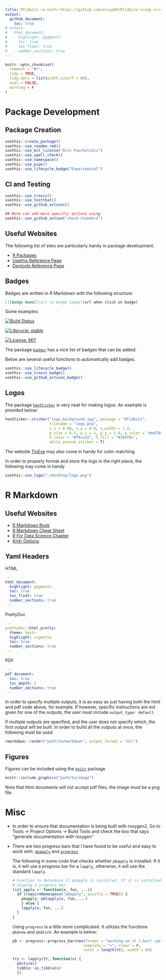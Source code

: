 ```yaml
---
title: RTidbits <a href='https://github.com/arisp99/RTidbits'><img src='logo.png' align="right" height="139" /></a>
output:
  github_document:
    toc: true
# output:
#   html_document:
#     highlight: pygments
#     toc: true
#     toc_float: true
#     number_sections: true
---
```


<!-- Code for Website -->
<!-- ```{r, echo = F} -->
<!-- htmltools::img(src = knitr::image_uri("logo.png"),  -->
<!--                alt = 'logo',  -->
<!--                style = 'position:absolute; top:0; right:0; height:130px; padding:10px;') -->
<!-- ``` -->
               
```r
knitr::opts_chunk$set(
  comment = "#>",
  tidy = TRUE,
  tidy.opts = list(width.cutoff = 80),
  eval = FALSE,
  warning = F
)
```

# Package Development

## Package Creation
```r
usethis::create_package()
usethis::use_readme_rmd()
usethis::use_mit_license("Aris Paschalidis")
usethis::use_spell_check()
usethis::use_namespace()
usethis::use_pipe()
usethis::use_lifecycle_badge("Experimental")
```

## CI and Testing
```r
usethis::use_travis()
usethis::use_testthat()
usethis::use_github_actions()

## Note can add more specific actions using
usethis::use_github_action("check-standard")
```

## Useful Websites

The following list of sites are particularly handy in package development:

* [R Packages](http://r-pkgs.had.co.nz/)
* [Usethis Reference Page](https://usethis.r-lib.org/reference/index.html)
* [Devtools Reference Page](https://devtools.r-lib.org/reference/index.html)

## Badges

Badges are written in R Markdown with the following structure:

```markdown
[![Badge Name]](url to badge image)(url when click on badge)
```

Some examples:

[![Build Status](https://travis-ci.com/arisp99/CAvaccines.svg?branch=master)](https://travis-ci.com/arisp99/CAvaccines)

<!-- [![R build status](https://github.com/OJWatson/coiaf/workflows/R-CMD-check/badge.svg)](https://github.com/OJWatson/coiaf/actions) -->

[![Lifecycle: stable](https://img.shields.io/badge/lifecycle-stable-brightgreen.svg)](https://www.tidyverse.org/lifecycle/#stable)

[![License: MIT](https://img.shields.io/badge/License-MIT-yellow.svg)](https://opensource.org/licenses/MIT)

The package [`badger`](https://github.com/GuangchuangYu/badger) has a nice list
of badges that can be added.

Below are several useful functions to automatically add badges.
```r
usethis::use_lifecycle_badge()
usethis::use_travis_badge()
usethis::use_github_actions_badge()
```

## Logos

The package [`hexSticker`](https://github.com/GuangchuangYu/hexSticker) is very
neat for making logos. An example is provided below:
```r
hexSticker::sticker("logo_background.jpg", package = "RTidbits", 
                    filename = "logo.png", 
                    s_x = 0.96, s_y = 0.9, s_width = 1.4,
                    p_size = 6.5, p_x = 1, p_y = 1.6, p_color = "#ed7980",
                    h_color = "#f6ca32", h_fill = "#18478c", 
                    white_around_sticker = T)
```

The website [TinEye](https://labs.tineye.com/color/) may also come in handy for
color matching.

In order to properly format and store the logo in the right place, the following
may come in handy
```r
usethis::use_logo("~/Desktop/logo.png")
```

# R Markdown

## Useful Websites

* [R Markdown Book](https://bookdown.org/yihui/rmarkdown/)
* [R Markdown Cheat Sheet](https://rstudio.com/wp-content/uploads/2015/02/rmarkdown-cheatsheet.pdf)
* [R For Data Science Chapter](https://r4ds.had.co.nz/r-markdown.html#introduction-18)
* [Knitr Options](https://yihui.org/knitr/options/)

## Yaml Headers

HTML
```yaml
---
html_document:
  highlight: pygments
  toc: true
  toc_float: true
  number_sections: true
---
```

PrettyDoc
```yaml
---
prettydoc::html_pretty:
  theme: hpstr
  highlight: vignette
  toc: true
  number_sections: true
---
```

PDF
```yaml
---
pdf_document:
  toc: true
  toc_depth: 2
  number_sections: true
---
```

In order to specify multiple outputs, it is as easy as just having both the
html and pdf code above, for example. If however, specific instructions are not
given for one of the outputs, the user must include `output_type: default`.

If multiple outputs are specified, and the user does not specify which, the
first output will be built. In order to build all the outputs at once, the
following must be used

```r
rmarkdown::render("path/to/markdown", output_format = "all")
```

## Figures
Figures can be included using the [`knitr`](https://yihui.org/knitr/) package

```r
knitr::include_graphics("path/to/image")
```

Note that html documents will not accept pdf files; the image must be a png file.

# Misc

* In order to ensure that documentation is being built with roxygen2,
Go to Tools -> Project Options -> Build Tools and check the box that says 
"generate documentation with roxygen"

* There are two progress bars that I have found to be useful and
easy to work with: [`pbapply`](https://github.com/psolymos/pbapply) and
[`progress`](https://github.com/r-lib/progress). 

  The following in some code that checks whether `pbapply` is installed. If it is,
it will use a progress bar for a `lapply`, otherwise, it will use the standard
`lapply`.
  ```r
  # Function to determine if pbapply is installed. If it is installed, it will
  # display a progress bar
  list_apply <- function(x, fun, ...){
    if (requireNamespace("pbapply", quietly = TRUE)) {
      pbapply::pblapply(x, fun, ...)
      } else {
      lapply(x, fun, ...)
    }
  }
  ```
  
  Using `progress` is a little more complicated. It utilizes the functions 
  `pb$new` and `pb$tick`. An example is below:
  ```r
  pb <- progress::progress_bar$new(format = "working on it [:bar] :percent eta :eta",
                                  complete = "+", clear = F, 
                                  total = length(tt), width = 60)

  try <- lapply(tt, function(x) {
    pb$tick()
    tibble::as_tibble(x)
    })
  ```
  



